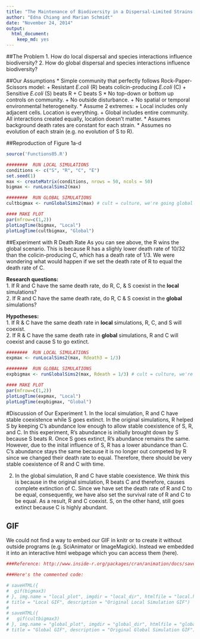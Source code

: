 ```yaml
---
title: "The Maintenance of Biodiversity in a Dispersal-Limited Strains of E. coli"
author: "Edna Chiang and Marian Schmidt"
date: "November 24, 2014"
output:
  html_document:
    keep_md: yes
---
```



##The Problem
1. How do local dispersal and species interactions influence biodiversity? 
2. How do global dispersal and species interactions influence biodiversity?


##Our Assumptions
* Simple community that perfectly follows Rock-Paper-Scissors model:
      + Resistant *E.coli* (R) beats colicin-producing *E.coli* (C)
      + Sensitive *E.coli* (S) beats R 
      + C beats S 
* No top-down or bottom up controls on community.
      + No outside disturbance.
      + No spatial or temporal environmental heterogeneity.
* Assume 2 extremes:
      + Local includes only adjacent cells.  Location is everything.
      + Global includes entire community.  All interactions created equally, location doesn't matter.
* Assumes background death rates are constant for each strain.
* Assumes no evolution of each strain (e.g. no evolution of S to R).


##Reproduction of Figure 1a-d
```r
source('Functions05.R')

########  RUN LOCAL SIMULATIONS 
conditions <- c("S", "R", "C", "E")
set.seed(1)
max <- createMatrix(conditions, nrows = 50, ncols = 50)
bigmax <- runLocalSims2(max)

########  RUN GLOBAL SIMULATIONS 
cultbigmax <- runGlobalSims2(max) # cult = culture, we're going global

#### MAKE PLOT
par(mfrow=c(1,2))
plotLogTime(bigmax, "Local")
plotLogTime(cultbigmax, "Global")
```





##Experiment with R Death Rate 
As you can see above, the R wins the global scenario.  This is because R has a slighly lower death rate of 10/32 than the colicin-producing C, which has a death rate of 1/3.  We were wondering what would happen if we set the death rate of R to equal the death rate of C.

**Research questions:**  
1.  If R and C have the same death rate, do R, C, & S coexist in the **local** simulations?  
2.  If R and C have the same death rate, do R, C & S coexist in the **global** simulations?  

**Hypotheses:**   
1.  If R & C have the same death rate in **local** simulations, R, C, and S will coexist.  
2.  If R & C have the same death rate in **global** simulations, R and C will coexist and cause S to go extinct.   


```r
########  RUN LOCAL SIMULATIONS 
expmax <- runLocalSims2(max, Rdeath3 = 1/3)

########  RUN GLOBAL SIMULATIONS 
expbigmax <- runGlobalSims2(max, Rdeath = 1/3) # cult = culture, we're going global

#### MAKE PLOT
par(mfrow=c(1,2))
plotLogTime(expmax, "Local")
plotLogTime(expbigmax, "Global")
```


#Discussion of Our Experiment
1. In the local simulation, R and C have stable coexistence while S goes extinct.  In the original simulations, R helped S by keeping C's abundance low enough to allow stable coexistence of S, R, and C.  In this experiment, R's abundance is initially brought down by S because S beats R.  Once S goes extinct, R's abundance remains the same.  However, due to the inital influence of S, R has a lower abundance than C.  C's abundance stays the same because it is no longer out competed by R since we changed their death rate to equal.  Therefore, there should be very stable coexistence of R and C with time. 

2. In the global simulation, R and C have stable coexistence.  We think this is because in the original simulation, R beats C and therefore, causes complete extinction of C.  Since we have set the death rate of R and C to be equal, consequently, we have also set the survival rate of R and C to be equal.  As a result, R and C coexist.  S, on the other hand, still goes extinct because C is highly abundant. 



## GIF
We could not find a way to embed our GIF in knitr or to create it without outside programs (e.g. SciAnimator or ImageMagick).  Instead we embedded it into an interactive html webpage which you can access them (here).


```r
###Reference: http://www.inside-r.org/packages/cran/animation/docs/saveHTML

###Here's the commented code:

# saveHTML({
#  gif(bigmax3)
# }, img.name = "local_plot", imgdir = "local_dir", htmlfile = "local.html", autobrowse = FALSE, 
# title = "Local GIF", description = "Original Local Simulation GIF")
# 
# saveHTML({
#   gif(cultbigmax3)
# }, img.name = "global_plot", imgdir = "global_dir", htmlfile = "global.html", autobrowse = FALSE, 
# title = "Global GIF", description = "Original Global Simulation GIF")

```


